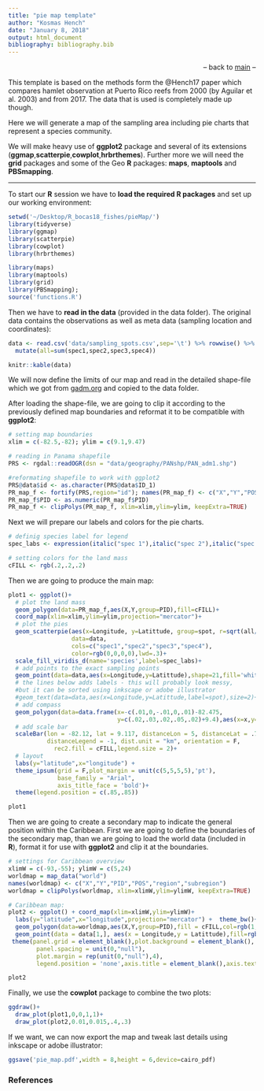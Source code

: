 ```yaml
---
title: "pie map template"
author: "Kosmas Hench"
date: "January 8, 2018"
output: html_document
bibliography: bibliography.bib
---
```

<p align="right">-- back to [main](../R_stuff.html) --</p>

This template is based on the methods form the @Hench17 paper which compares hamlet observation at Puerto Rico reefs from 2000 (by Aguilar et al. 2003) and from 2017. The data that is used is completely made up though.

Here we will generate a map of the sampling area including pie charts that represent a species community.

We will make heavy use of **ggplot2** package and several of its extensions (**ggmap**,**scatterpie**,**cowplot**,**hrbrthemes**). Further more we will need the **grid** packages and some of the Geo **R** packages: **maps**, **maptools** and **PBSmapping**.

------

To start our **R** session we have to  **load the required R packages** and set up our working environment: 
```r
setwd('~/Desktop/R_bocas18_fishes/pieMap/')
library(tidyverse)
library(ggmap)
library(scatterpie)
library(cowplot)
library(hrbrthemes)

library(maps)
library(maptools)
library(grid)
library(PBSmapping);
source('functions.R')
```

Then we have to **read in the data** (provided in the data folder).
The original data contains the observations as well as meta data (sampling location and coordinates):
```r
data <- read.csv('data/sampling_spots.csv',sep='\t') %>% rowwise() %>%
  mutate(all=sum(spec1,spec2,spec3,spec4))
```

```r
knitr::kable(data)
```

We will now define the limits of our map and read in the detailed shape-file which we got from [gadm.org](http://www.gadm.org/country) and copied to the data folder.

After loading the shape-file, we are going to clip it according to the previously defined map boundaries and reformat it to be compatible with **ggplot2**:

```r
# setting map boundaries
xlim = c(-82.5,-82); ylim = c(9.1,9.47)

# reading in Panama shapefile
PRS <- rgdal::readOGR(dsn = "data/geography/PANshp/PAN_adm1.shp")

#reformating shapefile to work with ggplot2
PRS@data$id <- as.character(PRS@data$ID_1)
PR_map_f <- fortify(PRS,region="id"); names(PR_map_f) <- c("X","Y","POS","hole","piece","id","PID")
PR_map_f$PID <- as.numeric(PR_map_f$PID)
PR_map_f <- clipPolys(PR_map_f, xlim=xlim,ylim=ylim, keepExtra=TRUE)
```

Next we will prepare our labels and colors for the pie charts.
```r
# definig species label for legend
spec_labs <- expression(italic("spec 1"),italic("spec 2"),italic("spec 3"),italic("spec 4"))

# setting colors for the land mass
cFILL <- rgb(.2,.2,.2)

```

Then we are going to produce the main map:
```r
plot1 <- ggplot()+
  # plot the land mass
  geom_polygon(data=PR_map_f,aes(X,Y,group=PID),fill=cFILL)+
  coord_map(xlim=xlim,ylim=ylim,projection="mercator")+
  # plot the pies
  geom_scatterpie(aes(x=Longitude, y=Latittude, group=spot, r=sqrt(all/1250)/pi),
                  data=data,
                  cols=c("spec1","spec2","spec3","spec4"),
                  color=rgb(0,0,0,0),lwd=.3)+
  scale_fill_viridis_d(name='species',label=spec_labs)+
  # add points to the exact sampling points
  geom_point(data=data,aes(x=Longitude,y=Latittude),shape=21,fill='white',size=2)+
  # the lines below adds labels - this will probably look messy,
  #but it can be sorted using inkscape or adobe illustrator
  #geom_text(data=data,aes(x=Longitude,y=Latittude,label=spot),size=2)+
  # add compass
  geom_polygon(data=data.frame(x=-c(.01,0,-.01,0,.01)-82.475,
                               y=c(.02,.03,.02,.05,.02)+9.4),aes(x=x,y=y),fill='white',col='black')+
  # add scale bar
  scaleBar(lon = -82.12, lat = 9.117, distanceLon = 5, distanceLat = .7,
           distanceLegend = -1, dist.unit = "km", orientation = F,
             rec2.fill = cFILL,legend.size = 2)+
  # layout
  labs(y="latitude",x="longitude") +
  theme_ipsum(grid = F,plot_margin = unit(c(5,5,5,5),'pt'),
              base_family = "Arial",
              axis_title_face = 'bold')+
  theme(legend.position = c(.85,.85))
```
```r
plot1
```

Then we are going to create a secondary map to indicate the general position within the Caribbean.
First we are going to define the boundaries of the secondary map, than we are going to load the world data (included in **R**), format it for use with **ggplot2** and clip it at the boundaries.
```r
# settings for Caribbean overview
xlimW = c(-93,-55); ylimW = c(5,24)
worldmap = map_data("world")
names(worldmap) <- c("X","Y","PID","POS","region","subregion")
worldmap = clipPolys(worldmap, xlim=xlimW,ylim=ylimW, keepExtra=TRUE)

# Caribbean map:
plot2 <- ggplot() + coord_map(xlim=xlimW,ylim=ylimW)+
  labs(y="latitude",x="longitude",projection="mercator") +  theme_bw()+
  geom_polygon(data=worldmap,aes(X,Y,group=PID),fill = cFILL,col=rgb(1,1,1,.2))+
  geom_point(data = data[1,], aes(x = Longitude,y = Latittude),fill=rgb(.9,.3,.3),shape = 22,size = 5,col = 'black')+
 theme(panel.grid = element_blank(),plot.background = element_blank(),
        panel.spacing = unit(0,"null"),
        plot.margin = rep(unit(0,"null"),4),
        legend.position = 'none',axis.title = element_blank(),axis.text = element_blank(),axis.ticks = element_blank())
```
```r
plot2
```

Finally, we use the **cowplot** package to combine the two plots:

```r
ggdraw()+
  draw_plot(plot1,0,0,1,1)+ 
  draw_plot(plot2,0.01,0.015,.4,.3)
```

If we want, we can now export the map and tweak last details using inkscape or adobe illustrator:
```r
ggsave('pie_map.pdf',width = 8,height = 6,device=cairo_pdf)
```

### References
